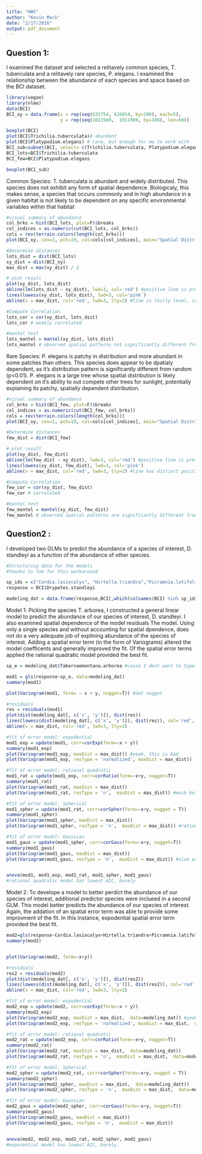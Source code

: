 ```yaml
---
title: "HW5"
author: "Kevin Mack"
date: "2/17/2016"
output: pdf_document
---
```


Question 1:
-
I examined the dataset and selected a relitavely common species, T. tuberculata and a relitavely rare species, P. elegans. I examined the relationship between the abundance of each species and space based on the BCI dataset. 

```r
library(vegan)
library(nlme)
data(BCI)
BCI_xy = data.frame(x = rep(seq(625754, 626654, by=100), each=5), 
                    y = rep(seq(1011569,  1011969, by=100), len=50))
```

```r
boxplot(BCI)
plot(BCI$Trichilia.tuberculata)# abundant
plot(BCI$Platypodium.elegans) # rare, but enough for me to work with
BCI_sub=subset(BCI, select= c(Trichilia.tuberculata, Platypodium.elegans))
BCI_lots=BCI$Trichilia.tuberculata
BCI_few=BCI$Platypodium.elegans

boxplot(BCI_sub)
```

Common Species: T. tuberculata is abundant and widely distributed. This species does not exhibit any form of spatial dependence. Biologicaly, this makes sense, a species that occurs commonly and in high abundance in a given habitat is not likely to be dependent on any specific environmental variables within that habitat

```r
#visual summary of abundance
col_brks = hist(BCI_lots, plot=F)$breaks
col_indices = as.numeric(cut(BCI_lots, col_brks))
cols = rev(terrain.colors(length(col_brks)))
plot(BCI_xy, cex=2, pch=19, col=cols[col_indices], main="Spatial Distribution of T. tuberculata ")

#Determine distances
lots_dist = dist(BCI_lots)
xy_dist = dist(BCI_xy)
max_dist = max(xy_dist) / 2

# plot result
plot(xy_dist, lots_dist)
abline(lm(lots_dist ~ xy_dist), lwd=3, col='red') #positive line is pretty level
lines(lowess(xy_dist, lots_dist), lwd=3, col='pink')
abline(v = max_dist, col='red', lwd=3, lty=2) #line is fairly level, certianly levels off with distance. Abundance of this species does not continue to increase with distance

#Compute Correlation
lots_cor = cor(xy_dist, lots_dist)
lots_cor # weakly correlated

#mantel test
lots_mantel = mantel(xy_dist, lots_dist)
lots_mantel # observed spatial patterns not significantly different from random.
```

Rare Species: P. elegans is patchy in distribution and more abundant in some patches than others. This species does appear to be dpatialy dependent, as it's distribution pattern is significantly different from random (p<0.01). P. elegans is a large tree whose spatial distribution is likely dependent on it's ability to out compete other trees for sunlight, potentially explaining its patchy, spatially dependent distribution.


```r
#visual summary of abundance
col_brks = hist(BCI_few, plot=F)$breaks
col_indices = as.numeric(cut(BCI_few, col_brks))
cols = rev(terrain.colors(length(col_brks)))
plot(BCI_xy, cex=2, pch=19, col=cols[col_indices], main="Spatial Distribution of P. elegans")

#Determine distances
few_dist = dist(BCI_few)

# plot result
plot(xy_dist, few_dist)
abline(lm(few_dist ~ xy_dist), lwd=3, col='red') #positive line is pretty level
lines(lowess(xy_dist, few_dist), lwd=3, col='pink')
abline(v = max_dist, col='red', lwd=3, lty=2) #line has distinct positive slope which does not appear to level off, abundance of this species increases with distance (?)

#Compute Correlation
few_cor = cor(xy_dist, few_dist)
few_cor # correlated

#mantel test
few_mantel = mantel(xy_dist, few_dist)
few_mantel # observed spatial patterns are significantly different from random.
```

Question2 :
-
I developed two GLMs to predict the abundance of a species of interest, D. standleyi  as a function of the abundance of other species.
```r
#Structuring data for the models
#thanks to Tom for this workaround

sp_ids = c("Cordia.lasiocalyx", "Hirtella.triandra","Picramnia.latifolia", "Quassia.amara",        "Tabernaemontana.arborea", "Trattinnickia.aspera","Xylopia.macrantha")
response = BCI$Drypetes.standleyi

modeling_dat = data.frame(response,BCI[,which(colnames(BCI) %in% sp_ids)],BCI_xy)

```

Model 1: Picking the species T. arborea, I constructed a general linear model to predict the abundance of our species of interest, D. standleyi. I also examined spatial dependence of the model residuals The model. Using only a single species and without accounting for spatial dpendence, does not do a very adequate job of explining abundance of the species of interest. Adding a spatial error term (in the form of Variograms) altered the model coefficents and generally improved the fit. Of the spatial error terms applied the rational quadratic model provided the best fit.


```r
sp_e = modeling_dat$Tabernaemontana.arborea #cause I dont want to type out Tabernaemontana.arborea a bajillion times, even though I just typed it out an extra time to say that. Actually, now its fun: Taverninmontana.arborday

mod1 = gls(response~sp_e, data=modeling_dat)
summary(mod1)

plot(Variogram(mod1, form= ~ x + y, nugget=T)) #dat nugget

#residuals
res = residuals(mod1)
plot(dist(modeling_dat[, c('x', 'y')]), dist(res))
lines(lowess(dist(modeling_dat[, c('x', 'y')]), dist(res)), col='red', lwd=2)
abline(v = max_dist, col='red', lwd=3, lty=2)

#fit of error model: expodential
mod1_exp = update(mod1, corr=corExp(form=~x + y))
summary(mod1_exp)
plot(Variogram(mod1_exp, maxDist = max_dist)) #yeah, this is bad
plot(Variogram(mod1_exp, resType = 'normalized', maxDist = max_dist))

#fit of error model: rational quadratic
mod1_rat = update(mod1_exp, corr=corRatio(form=~x+y, nugget=T))
summary(mod1_rat)
plot(Variogram(mod1_rat, maxDist = max_dist))
plot(Variogram(mod1_rat, resType = 'n',  maxDist = max_dist)) #much better

#fit of error model: Spherical
mod1_spher = update(mod1_rat, corr=corSpher(form=~x+y, nugget = T))
summary(mod1_spher)
plot(Variogram(mod1_spher, maxDist = max_dist))
plot(Variogram(mod1_spher, resType = 'n',  maxDist = max_dist)) #rational quadratic better

#fit of error model: Gaussian
mod1_gaus = update(mod1_spher, corr=corGaus(form=~x+y, nugget=T))
summary(mod1_gaus)
plot(Variogram(mod1_gaus, maxDist = max_dist))
plot(Variogram(mod1_gaus, resType = 'n',  maxDist = max_dist)) #also pretty good


anova(mod1, mod1_exp, mod1_rat, mod1_spher, mod1_gaus)
#rational quadratic model has lowest AIC, barely
```

Model 2: To develope a model to better perdict the abundance of our species of interest, additional predictor species were inclueed in a second GLM. This model better predicts the abundance of our species of interest. Again, the addation of an spatial error term was able to provide some improvment of the fit. In this instance, expodential spatial error term provided the best fit. 

```r
mod2=gls(response~Cordia.lasiocalyx+Hirtella.triandra+Picramnia.latifolia+Quassia.amara+Tabernaemontana.arborea+Trattinnickia.aspera+Xylopia.macrantha, data=modeling_dat)
summary(mod2)


plot(Variogram(mod2, form=~x+y))

#residuals
res2 = residuals(mod2)
plot(dist(modeling_dat[, c('x', 'y')]), dist(res2))
lines(lowess(dist(modeling_dat[, c('x', 'y')]), dist(res2)), col='red', lwd=2)
abline(v = max_dist, col='red', lwd=3, lty=2)

#fit of error model: expodential
mod2_exp = update(mod2, corr=corExp(form=~x + y))
summary(mod2_exp)
plot(Variogram(mod2_exp, maxDist = max_dist,  data=modeling_dat)) #yeah, this is bad
plot(Variogram(mod2_exp, resType = 'normalized', maxDist = max_dist,  data=modeling_dat))

#fit of error model: rational quadratic
mod2_rat = update(mod2_exp, corr=corRatio(form=~x+y, nugget=T))
summary(mod2_rat)
plot(Variogram(mod2_rat, maxDist = max_dist,  data=modeling_dat))
plot(Variogram(mod2_rat, resType = 'n',  maxDist = max_dist,  data=modeling_dat)) 

#fit of error model: Spherical
mod2_spher = update(mod2_rat, corr=corSpher(form=~x+y, nugget = T))
summary(mod2_spher)
plot(Variogram(mod2_spher, maxDist = max_dist,  data=modeling_datt))
plot(Variogram(mod2_spher, resType = 'n',  maxDist = max_dist,  data=modeling_dat)) 

#fit of error model: Gaussian
mod2_gaus = update(mod2_spher, corr=corGaus(form=~x+y, nugget=T))
summary(mod2_gaus)
plot(Variogram(mod2_gaus, maxDist = max_dist))
plot(Variogram(mod2_gaus, resType = 'n',  maxDist = max_dist)) 


anova(mod2, mod2_exp, mod2_rat, mod2_spher, mod2_gaus)
#exponential model has lowest AIC, barely. 


```

